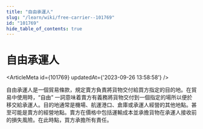 ```yaml
---
title: "自由承運人"
slug: "/learn/wiki/free-carrier--101769"
id: "101769"
hide_table_of_contents: true
---
```



# 自由承運人

<ArticleMeta id={101769} updatedAt={'2023-09-26 13:58:58'} />
<div className='border-solid border-b border-t-0 my-4 border-[var(--ifm-color-gray-300)]' />

自由承運人是一個貿易條款，規定賣方負責將貨物交付給買方指定的目的地。在貿易中使用時，“自由” 一詞意味着賣方有義務將貨物交付到一個指定的場所以便於移交給承運人。目的地通常是機場、航運港口、倉庫或承運人經營的其他地點。甚至可能是賣方的經營地點。賣方在價格中包括運輸成本並承擔貨物在承運人接收前的損失風險。在此時點，買方承擔所有責任。
